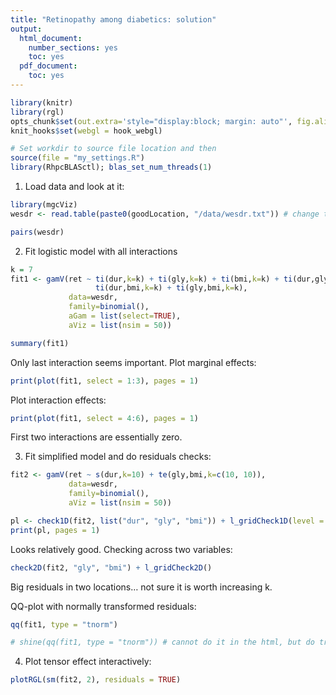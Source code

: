 ```yaml
---
title: "Retinopathy among diabetics: solution"
output:
  html_document:
    number_sections: yes
    toc: yes
  pdf_document:
    toc: yes
---
```


<!--
%\VignetteEngine{rmarkdown::render}
%\VignetteIndexEntry{qgam_vignette}
-->
  
```r
library(knitr)
library(rgl)
opts_chunk$set(out.extra='style="display:block; margin: auto"', fig.align="center", tidy=FALSE)
knit_hooks$set(webgl = hook_webgl)
```

```r
# Set workdir to source file location and then
source(file = "my_settings.R")
library(RhpcBLASctl); blas_set_num_threads(1)
```

1) Load data and look at it:
```r
library(mgcViz)
wesdr <- read.table(paste0(goodLocation, "/data/wesdr.txt")) # change this

pairs(wesdr)
```

2) Fit logistic model with all interactions
```r
k = 7
fit1 <- gamV(ret ~ ti(dur,k=k) + ti(gly,k=k) + ti(bmi,k=k) + ti(dur,gly,k=k)+
                   ti(dur,bmi,k=k) + ti(gly,bmi,k=k), 
             data=wesdr,
             family=binomial(), 
             aGam = list(select=TRUE),
             aViz = list(nsim = 50))

summary(fit1)
```
Only last interaction seems important. Plot marginal effects:
```r
print(plot(fit1, select = 1:3), pages = 1)
```

Plot interaction effects:
```r
print(plot(fit1, select = 4:6), pages = 1)
```
First two interactions are essentially zero.

3) Fit simplified model and do residuals checks:
```r
fit2 <- gamV(ret ~ s(dur,k=10) + te(gly,bmi,k=c(10, 10)), 
             data=wesdr,
             family=binomial(),
             aViz = list(nsim = 50))

pl <- check1D(fit2, list("dur", "gly", "bmi")) + l_gridCheck1D(level = 0.95)
print(pl, pages = 1)
```
Looks relatively good. Checking across two variables:
```r
check2D(fit2, "gly", "bmi") + l_gridCheck2D()
```
Big residuals in two locations... not sure it is worth increasing k.

QQ-plot with normally transformed residuals:
```r
qq(fit1, type = "tnorm")

# shine(qq(fit1, type = "tnorm")) # cannot do it in the html, but do try this
```

4) Plot tensor effect interactively:
```r
plotRGL(sm(fit2, 2), residuals = TRUE)
```

